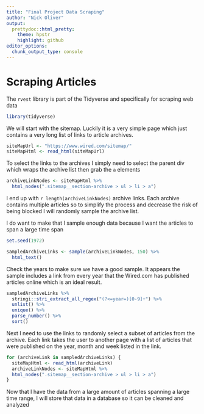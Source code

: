 ```yaml
---
title: "Final Project Data Scraping"
author: "Nick Oliver"
output:
  prettydoc::html_pretty:
    theme: hpstr
    highlight: github
editor_options: 
  chunk_output_type: console
---
```


# Scraping Articles

The `rvest` library is part of the Tidyverse and specifically for scraping web data
```r
library(tidyverse)
```


We will start with the sitemap. Luckily it is a very simple page which just contains a very long list of links to article archives.
```r
siteMapUrl <- "https://www.wired.com/sitemap/"
siteMapHtml <- read_html(siteMapUrl)
```

To select the links to the archives I simply need to select the parent div which wraps the archive list then grab the `a` elements
```r
archiveLinkNodes <- siteMapHtml %>%
  html_nodes(".sitemap__section-archive > ul > li > a")
```

I end up with `r length(archiveLinkNodes)` archive links. Each archive contains multiple articles so to simplify the process and decrease the risk of being blocked I will randomly sample the archive list. 

I do want to make that I sample enough data because I want the articles to span a large  time span
```r
set.seed(1972)

sampledArchiveLinks <- sample(archiveLinkNodes, 150) %>%
  html_text()
```

Check the years to make sure we have a good sample. It appears the sample includes a link from every year that the Wired.com has published articles online which is an ideal result.
```r
sampledArchiveLinks %>%
  stringi::stri_extract_all_regex("(?<=year=)[0-9]+") %>%
  unlist() %>%
  unique() %>%
  parse_number() %>%
  sort()
```

Next I need to use the links to randomly select a subset of articles from the archive. Each link takes the user to another page with a list of articles that were published on the year, month and week listed in the link.

```r
for (archiveLink in sampledArchiveLinks) {
  siteMapHtml <- read_html(archiveLink)
  archiveLinkNodes <- siteMapHtml %>%
  html_nodes(".sitemap__section-archive > ul > li > a")
}
```


Now that I have the data from a large amount of articles spanning a large time range, I will store that data in a database so it can be cleaned and analyzed



